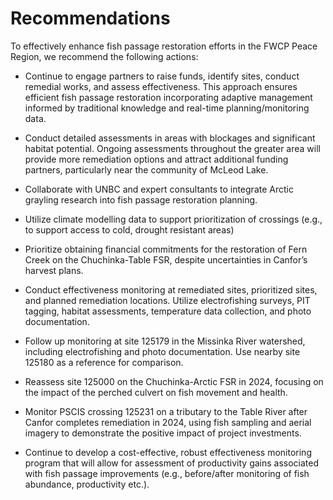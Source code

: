 # Recommendations

To effectively enhance fish passage restoration efforts in the FWCP Peace Region, we recommend the following actions:

- Continue to engage partners to raise funds, identify sites, conduct remedial works, and assess effectiveness. This approach ensures efficient fish passage restoration incorporating adaptive management informed by traditional knowledge and real-time planning/monitoring data.

- Conduct detailed assessments in areas with blockages and significant habitat potential. Ongoing assessments throughout the greater area will provide more remediation options and attract additional funding partners, particularly near the community of McLeod Lake.

- Collaborate with UNBC and expert consultants to integrate Arctic grayling research into fish passage restoration planning.

- Utilize climate modelling data to support prioritization of crossings (e.g., to support access to cold, drought resistant areas)

- Prioritize obtaining financial commitments for the restoration of Fern Creek on the Chuchinka-Table FSR, despite uncertainties in Canfor's harvest plans.

- Conduct effectiveness monitoring at remediated sites, prioritized sites, and planned remediation locations. Utilize electrofishing surveys, PIT tagging, habitat assessments, temperature data collection, and photo documentation.

- Follow up monitoring at site 125179 in the Missinka River watershed, including electrofishing and photo documentation. Use nearby site 125180 as a reference for comparison.

- Reassess site 125000 on the Chuchinka-Arctic FSR in 2024, focusing on the impact of the perched culvert on fish movement and health.

- Monitor PSCIS crossing 125231 on a tributary to the Table River after Canfor completes remediation in 2024, using fish sampling and aerial imagery to demonstrate the positive impact of project investments.

- Continue to develop a cost-effective, robust effectiveness monitoring program that will allow for assessment of
productivity gains associated with fish passage improvements (e.g., before/after monitoring of fish abundance, productivity
etc.).

